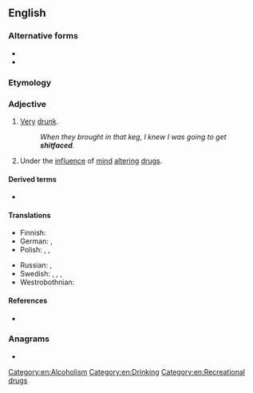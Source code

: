 {{also|shit-faced|shit faced}}
==English==

===Alternative forms===
* {{l|en|shit faced}}
* {{l|en|shit-faced}}

===Etymology===
{{compound|en|shit|faced}}

===Adjective===
{{en-adj}}

# {{lb|en|vulgar}} [[very|Very]] [[drunk]].
#: ''When they brought in that keg, I knew I was going to get '''shitfaced'''.''
# {{lb|en|vulgar}} Under the [[influence]] of [[mind]] [[altering]] [[drugs]].

====Derived terms====
* {{l|en|faced}}

====Translations====
{{trans-top|very drunk}}
* Finnish: {{t|fi|perseet olalla}}
* German: {{t+|de|sturzbesoffen}}, {{t|de|stinkbesoffen}}
* Polish: {{t+|pl|najebany}}, {{t|pl|napierdolony}}, {{t|pl|nabzdryngolony}}
{{trans-mid}}
* Russian: {{t|ru|[[пья́ный]] [[вдрызг]]}}, {{t|ru|[[бухо́й]] [[в]] [[жопа|жо́пу]]}} {{qualifier|vulgar}}
* Swedish: {{t+|sv|stupfull}}, {{t+|sv|dyngrak}}, {{t|sv|asfull}}, {{t|sv|skitfull}}
* Westrobothnian: {{t|gmq-bot|plægæt}}
{{trans-bottom}}

====References====
* {{R:American Heritage 2000}}

===Anagrams===
* {{anagrams|en|catfished|deathfics}}

[[Category:en:Alcoholism]]
[[Category:en:Drinking]]
[[Category:en:Recreational drugs]]